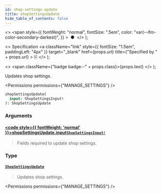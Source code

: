 ```yaml
---
id: shop-settings-update
title: shopSettingsUpdate
hide_table_of_contents: false
---
```


  <>
    <span
      style={{
        fontWeight: "normal",
        fontSize: ".5em",
        color: "var(--ifm-color-secondary-darkest)",
      }}
    >
      &nbsp;●&nbsp;
    </span>
  </>
);

  <>
    Specification
    <a
      className="link"
      style={{ fontSize: "1.5em", paddingLeft: "4px" }}
      target="\_blank"
      href={props.url}
      title={"Specified by " + props.url}
    >
      ⎘
    </a>
  </>
);

  <>
    <span className={"badge badge--" + props.class}>{props.text}</span>
  </>
);

Updates shop settings.

<Permissions permissions={"MANAGE_SETTINGS"} />

```graphql
shopSettingsUpdate(
  input: ShopSettingsInput!
): ShopSettingsUpdate
```

### Arguments

#### [<code style={{ fontWeight: 'normal' }}>shopSettingsUpdate.<b>input</b></code>](#)<Bullet />[`ShopSettingsInput!`](../../../api-reference/miscellaneous/inputs/shop-settings-input) <Badge class="secondary" text="non-null"/> <Badge class="secondary" text="input"/> <Badge class="secondary" text="miscellaneous"/>

> Fields required to update shop settings.

### Type

#### [`ShopSettingsUpdate`](../../../api-reference/miscellaneous/objects/shop-settings-update) <Badge class="secondary" text="object"/> <Badge class="secondary" text="miscellaneous"/>

> Updates shop settings.

<Permissions permissions={"MANAGE_SETTINGS"} />

>

